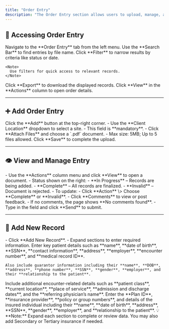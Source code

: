 ```yaml
---
title: "Order Entry"
description: "The Order Entry section allows users to upload, manage, and review order entry documents for patient processing. This includes adding new records, tracking document status, and managing related details."
---
```


## 📂 Accessing Order Entry

<Steps>
  <Step title="Order Entry Tab">
    Navigate to the **Order Entry** tab from the left menu.
  </Step>
  <Step title="Search">
    Use the **Search Bar** to find entries by file name.
  </Step>
  <Step title="Filter">
    Click **Filter** to narrow results by criteria like status or date.

    <Note>
      Use filters for quick access to relevant records.
    </Note>
  </Step>
  <Step title="Export">
    Click **Export** to download the displayed records.
  </Step>
  <Step title="View Order Entry">
    Click **View** in the **Actions** column to open order details.
  </Step>
</Steps>

---

## ➕ Add Order Entry

<Steps>
  <Step title="Add Document">
    Click the **Add** button at the top-right corner.
  </Step>
  <Step title="Select Client Location">
    - Use the **Client Location** dropdown to select a site.
    - This field is **mandatory**.
  </Step>
  <Step title="Upload Document">
    - Click **Attach Files** and choose a `.pdf` document.
    - Max size: 5MB; Up to 5 files allowed.
  </Step>
  <Step title="Save">
    Click **Save** to complete the upload.
  </Step>
</Steps>

---

## 👁️ View and Manage Entry

<Steps>
  <Step title="Open Entry">
    - Use the **Actions** column menu and click **View** to open a document.
  </Step>
  <Step title="Document Status">
    - Status shown on the right:
      - **In Progress** – Records are being added.
      - **Complete** – All records are finalized.
      - **Invalid** – Document is rejected.
    - To update:
      - Click **Action** \> Choose **Complete** or **Invalid**.
  </Step>
  <Step title="Add Comments">
    - Click **Comments** to view or post feedback.
    - If no comments, the page shows **No comments found**.
    - Type in the field and click **Send** to submit.
  </Step>
</Steps>

---

## 📝 Add New Record

<Steps>
  <Step title="Start New Record">
    - Click **Add New Record**.
    - Expand sections to enter required information.
  </Step>
</Steps>

<Tabs>
  <Tab title="Patient Info">
    Enter key patient details such as **name**, **date of birth**, **SSN**, **contact information**, **address**, **employer**, **encounter number**, and **medical record ID**.

    Also include guarantor information including their **name**, **DOB**, **address**, **phone number**, **SSN**, **gender**, **employer**, and their **relationship to the patient**.
  </Tab>
  <Tab title="Admission Info">
    Include additional encounter-related details such as **patient class**, **current location**, **place of service**, **admission and discharge dates**, and the **referring physician’s name**.
  </Tab>
  <Tab title="Insurance Info">
    Enter the **Plan ID**, **insurance provider**, **policy or group numbers**, and details of the insured individual including their **name**, **date of birth**, **address**, **SSN**, **gender**, **employer**, and **relationship to the patient**.
  </Tab>
</Tabs>

<Note>
  💡 **Note:** Expand each section to complete or review data. You may also add Secondary or Tertiary insurance if needed.
</Note>